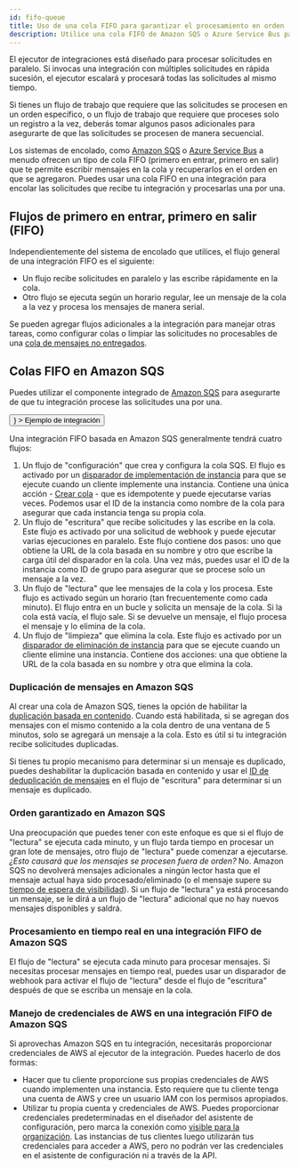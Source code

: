 ```yaml
---
id: fifo-queue
title: Uso de una cola FIFO para garantizar el procesamiento en orden
description: Utilice una cola FIFO de Amazon SQS o Azure Service Bus para garantizar el procesamiento en orden de las solicitudes.
---
```



El ejecutor de integraciones está diseñado para procesar solicitudes en paralelo.
Si invocas una integración con múltiples solicitudes en rápida sucesión, el ejecutor escalará y procesará todas las solicitudes al mismo tiempo.

Si tienes un flujo de trabajo que requiere que las solicitudes se procesen en un orden específico, o un flujo de trabajo que requiere que proceses solo un registro a la vez, deberás tomar algunos pasos adicionales para asegurarte de que las solicitudes se procesen de manera secuencial.

Los sistemas de encolado, como [Amazon SQS](https://aws.amazon.com/sqs/) o [Azure Service Bus](https://learn.microsoft.com/en-us/azure/service-bus-messaging/) a menudo ofrecen un tipo de cola FIFO (primero en entrar, primero en salir) que te permite escribir mensajes en la cola y recuperarlos en el orden en que se agregaron.
Puedes usar una cola FIFO en una integración para encolar las solicitudes que recibe tu integración y procesarlas una por una.

## Flujos de primero en entrar, primero en salir (FIFO)

Independientemente del sistema de encolado que utilices, el flujo general de una integración FIFO es el siguiente:

- Un flujo recibe solicitudes en paralelo y las escribe rápidamente en la cola.
- Otro flujo se ejecuta según un horario regular, lee un mensaje de la cola a la vez y procesa los mensajes de manera serial.

<Screenshot
  filename="quickstarts/fifo-queue/fifo-illustration.png"
  maxWidth="600px"
  alt="Ilustración de una cola FIFO"
  appFrame={false}
/>

Se pueden agregar flujos adicionales a la integración para manejar otras tareas, como configurar colas o limpiar las solicitudes no procesables de una [cola de mensajes no entregados](https://en.wikipedia.org/wiki/Dead_letter_queue).

## Colas FIFO en Amazon SQS

Puedes utilizar el componente integrado de [Amazon SQS](components/aws-sqs.mdx) para asegurarte de que tu integración procese las solicitudes una por una.

<Grid container justifyContent="flex-end">
  <Button
    variant="contained"
    href="https://github.com/-io/examples/blob/main/integrations/amazon-sqs-fifo-queue.yml"
    target="\_blank"
    endIcon={<LaunchTwoTone />}
  >
    Ejemplo de integración
  </Button>
</Grid>

Una integración FIFO basada en Amazon SQS generalmente tendrá cuatro flujos:

1. Un flujo de "configuración" que crea y configura la cola SQS.
   El flujo es activado por un [disparador de implementación de instancia](components/management-triggers.mdx#instance-deploy) para que se ejecute cuando un cliente implemente una instancia.
   Contiene una única acción - [Crear cola](components/aws-sqs.mdx#create-queue) - que es idempotente y puede ejecutarse varias veces.
   Podemos usar el ID de la instancia como nombre de la cola para asegurar que cada instancia tenga su propia cola.
2. Un flujo de "escritura" que recibe solicitudes y las escribe en la cola.
   Este flujo es activado por una solicitud de webhook y puede ejecutar varias ejecuciones en paralelo.
   Este flujo contiene dos pasos: uno que obtiene la URL de la cola basada en su nombre y otro que escribe la carga útil del disparador en la cola.
   Una vez más, puedes usar el ID de la instancia como ID de grupo para asegurar que se procese solo un mensaje a la vez.
3. Un flujo de "lectura" que lee mensajes de la cola y los procesa.
   Este flujo es activado según un horario (tan frecuentemente como cada minuto).
   El flujo entra en un bucle y solicita un mensaje de la cola.
   Si la cola está vacía, el flujo sale.
   Si se devuelve un mensaje, el flujo procesa el mensaje y lo elimina de la cola.
4. Un flujo de "limpieza" que elimina la cola.
   Este flujo es activado por un [disparador de eliminación de instancia](components/management-triggers.mdx#instance-delete) para que se ejecute cuando un cliente elimine una instancia.
   Contiene dos acciones: una que obtiene la URL de la cola basada en su nombre y otra que elimina la cola.

### Duplicación de mensajes en Amazon SQS

Al crear una cola de Amazon SQS, tienes la opción de habilitar la [duplicación basada en contenido](https://docs.aws.amazon.com/AWSSimpleQueueService/latest/SQSDeveloperGuide/FIFO-queues.html#FIFO-queues-exactly-once-processing).
Cuando está habilitada, si se agregan dos mensajes con el mismo contenido a la cola dentro de una ventana de 5 minutos, solo se agregará un mensaje a la cola.
Esto es útil si tu integración recibe solicitudes duplicadas.

Si tienes tu propio mecanismo para determinar si un mensaje es duplicado, puedes deshabilitar la duplicación basada en contenido y usar el [ID de deduplicación de mensajes](https://docs.aws.amazon.com/AWSSimpleQueueService/latest/SQSDeveloperGuide/using-messagededuplicationid-property.html) en el flujo de "escritura" para determinar si un mensaje es duplicado.

### Orden garantizado en Amazon SQS

Una preocupación que puedes tener con este enfoque es que si el flujo de "lectura" se ejecuta cada minuto, y un flujo tarda tiempo en procesar un gran lote de mensajes, otro flujo de "lectura" puede comenzar a ejecutarse.
_¿Esto causará que los mensajes se procesen fuera de orden?_
No.
Amazon SQS no devolverá mensajes adicionales a ningún lector hasta que el mensaje actual haya sido procesado/eliminado (o el mensaje supere su [tiempo de espera de visibilidad](https://docs.aws.amazon.com/AWSSimpleQueueService/latest/SQSDeveloperGuide/sqs-visibility-timeout.html)).
Si un flujo de "lectura" ya está procesando un mensaje, se le dirá a un flujo de "lectura" adicional que no hay nuevos mensajes disponibles y saldrá.

### Procesamiento en tiempo real en una integración FIFO de Amazon SQS

El flujo de "lectura" se ejecuta cada minuto para procesar mensajes.
Si necesitas procesar mensajes en tiempo real, puedes usar un disparador de webhook para activar el flujo de "lectura" desde el flujo de "escritura" después de que se escriba un mensaje en la cola.

### Manejo de credenciales de AWS en una integración FIFO de Amazon SQS

Si aprovechas Amazon SQS en tu integración, necesitarás proporcionar credenciales de AWS al ejecutor de la integración.
Puedes hacerlo de dos formas:

- Hacer que tu cliente proporcione sus propias credenciales de AWS cuando implementen una instancia.
  Esto requiere que tu cliente tenga una cuenta de AWS y cree un usuario IAM con los permisos apropiados.
- Utilizar tu propia cuenta y credenciales de AWS.
  Puedes proporcionar credenciales predeterminadas en el diseñador del asistente de configuración, pero marca la conexión como [visible para la organización](configuration-wizard.mdx#config-variable-visibility).
  Las instancias de tus clientes luego utilizarán tus credenciales para acceder a AWS, pero no podrán ver las credenciales en el asistente de configuración ni a través de la API.